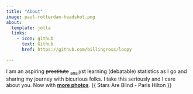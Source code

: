 ```yaml
---
title: "About"
image: paul-rotterdam-headshot.png
about:
  template: jolla
  links:
    - icon: github
      text: Github
      href: https://github.com/billingross/loopy

---
```


I am an aspiring ~~prostitute~~ ~anal~yst learning (debatable) statistics as I go and sharing my journey with bicurious folks. I take this seriously and I care about you. Now with **[more photos](https://github.com/billingross/loopy/tree/main/rotterdam_or_anywhere)**. {{ Stars Are Blind - Paris Hilton }}
